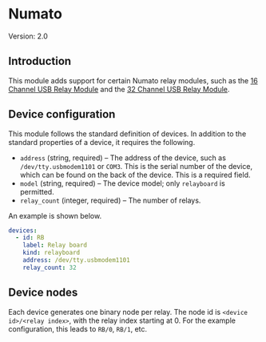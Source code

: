 

# Numato

Version: 2.0


## Introduction

This module adds support for certain Numato relay modules, such as the [16 Channel USB Relay Module](https://numato.com/product/16-channel-usb-relay-module/) and the [32 Channel USB Relay Module](https://numato.com/product/32-channel-usb-relay-module/).


## Device configuration

This module follows the standard definition of devices. In addition to the standard properties of a device, it requires the following.

- `address` (string, required) – The address of the device, such as `/dev/tty.usbmodem1101` or `COM3`. This is the serial number of the device, which can be found on the back of the device. This is a required field.
- `model` (string, required) – The device model; only `relayboard` is permitted.
- `relay_count` (integer, required) – The number of relays.

An example is shown below.


```yml
devices:
  - id: RB
    label: Relay board
    kind: relayboard
    address: /dev/tty.usbmodem1101
    relay_count: 32
```


## Device nodes

Each device generates one binary node per relay. The node id is `<device id>/<relay index>`, with the relay index starting at 0. For the example configuration, this leads to `RB/0`, `RB/1`, etc.
